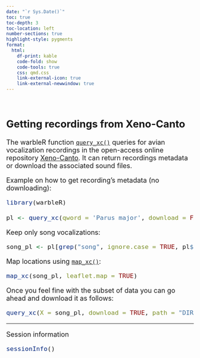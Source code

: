 ```yaml
---
date: "`r Sys.Date()`"
toc: true
toc-depth: 3
toc-location: left
number-sections: true
highlight-style: pygments
format:
  html:
    df-print: kable
    code-fold: show
    code-tools: true
    css: qmd.css
    link-external-icon: true
    link-external-newwindow: true      
---
```


 

<font size="4">

## Getting recordings from Xeno-Canto

The warbleR function [`query_xc()`](https://marce10.github.io/warbleR/reference/query_xc.html) queries for avian vocalization recordings in the open-access online repository [Xeno-Canto](https://xeno-canto.org). It can return recordings metadata or download the associated sound files.

Example on how to get recording's metadata (no downloading):

```r

library(warbleR)

pl <- query_xc(qword = 'Parus major', download = FALSE)

```

Keep only song vocalizations:

```r

song_pl <- pl[grep("song", ignore.case = TRUE, pl$Vocalization_type), ]

```

Map locations using [`map_xc()`](https://marce10.github.io/warbleR/reference/map_xc.html):

```r

map_xc(song_pl, leaflet.map = TRUE)

```

Once you feel fine with the subset of data you can go ahead and download it as follows:

```r

query_xc(X = song_pl, download = TRUE, path = "DIRECTORY WHERE YOU WANT TO SAVE THE FILES")

```

------------------------------------------------------------------------

<font size="4">Session information</font>

```r

sessionInfo()

```

